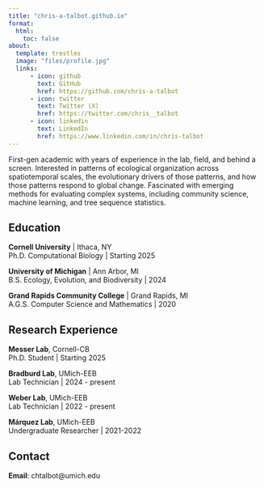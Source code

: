 ```yaml
---
title: "chris-a-talbot.github.io"
format:
  html:
    toc: false
about:
  template: trestles
  image: "files/profile.jpg"
  links:
      - icon: github
        text: GitHub
        href: https://github.com/chris-a-talbot
      - icon: twitter 
        text: Twitter (X)
        href: https://twitter.com/chris__talbot
      - icon: linkedin
        text: LinkedIn
        href: https://www.linkedin.com/in/chris-talbot
---
```


First-gen academic with years of experience in the lab, field, and behind a screen. Interested in patterns of ecological organization across spatiotemporal scales, the evolutionary drivers of those patterns, and how those patterns respond to global change. Fascinated with emerging methods for evaluating complex systems, including community science, machine learning, and tree sequence statistics.

## Education

**Cornell University** \| Ithaca, NY <br> Ph.D. Computational Biology \| Starting 2025 <br>

**University of Michigan** \| Ann Arbor, MI <br> B.S. Ecology, Evolution, and Biodiversity \| 2024 <br>

**Grand Rapids Community College** \| Grand Rapids, MI <br> A.G.S. Computer Science and Mathematics \| 2020 <br>

## Research Experience

**Messer Lab**, Cornell-CB <br> Ph.D. Student \| Starting 2025

**Bradburd Lab**, UMich-EEB <br> Lab Technician \| 2024 - present

**Weber Lab**, UMich-EEB <br> Lab Technician \| 2022 - present

**Márquez Lab**, UMich-EEB <br> Undergraduate Researcher \| 2021-2022

## Contact

**Email**: chtalbot\@umich.edu
